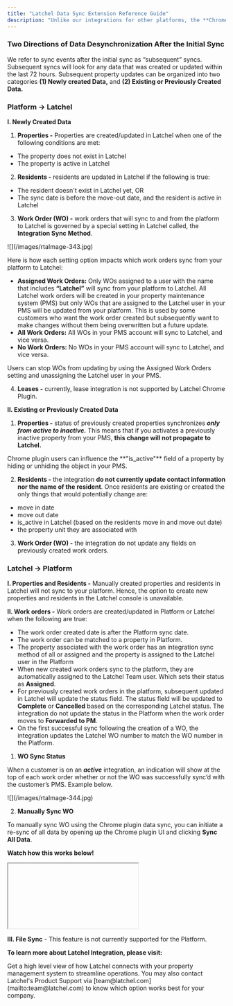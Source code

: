 ```yaml
---
title: "Latchel Data Sync Extension Reference Guide"
description: "Unlike our integrations for other platforms, the **Chrome Plugin** doesn’t have the concept of an initial sync. Therefore every sync can be considered a subsequent sync, which will look for any data that was created or updated within the last 72 hours."
---
```


### **Two Directions of Data Desynchronization After the Initial Sync**

We refer to sync events after the initial sync as “subsequent” syncs. Subsequent syncs will look for any data that was created or updated within the last 72 hours. Subsequent property updates can be organized into two categories **(1) Newly created Data,** and **(2) Existing or Previously Created Data.**

### **Platform → Latchel**

**I. Newly Created Data**

1. **Properties -** Properties are created/updated in Latchel when one of the following conditions are met:

- The property does not exist in Latchel
- The property is active in Latchel

2. **Residents -** residents are updated in Latchel if the following is true:

- The resident doesn't exist in Latchel yet, OR
- The sync date is before the move-out date, and the resident is active in Latchel

3. **Work Order (WO) -** work orders that will sync to and from the platform to Latchel is governed by a special setting in Latchel called, the **Integration Sync Method**.

<Frame>
  ![](/images/rtaImage-343.jpg)
</Frame>

Here is how each setting option impacts which work orders sync from your platform to Latchel:

- **Assigned Work Orders:** Only WOs assigned to a user with the name that includes **“Latchel”** will sync from your platform to Latchel. All Latchel work orders will be created in your property maintenance system (PMS) but only WOs that are assigned to the Latchel user in your PMS will be updated from your platform. This is used by some customers who want the work order created but subsequently want to make changes without them being overwritten but a future update.
- **All Work Orders:** All WOs in your PMS account will sync to Latchel, and vice versa.
- **No Work Orders:** No WOs in your PMS account will sync to Latchel, and vice versa.

<Note>
  Users can stop WOs from updating by using the Assigned Work Orders setting and unassigning the Latchel user in your PMS.
</Note>

4. **Leases -** currently, lease integration is not supported by Latchel Chrome Plugin.

**II. Existing or Previously Created Data**

1. **Properties -** status of previously created properties synchronizes **_only from active to inactive._** This means that if you activates a previously inactive property from your PMS, **this change will not propagate to Latchel.**

<Note>
  Chrome plugin users can influence the **"is_active"** field of a property by hiding or unhiding the object in your PMS.
</Note>

2. **Residents -** the integration **do not currently update contact information nor the name of the resident**. Once residents are existing or created the only things that would potentially change are:

- move in date
- move out date
- is_active in Latchel (based on the residents move in and move out date)
- the property unit they are associated with

3. **Work Order (WO) -** the integration do not update any fields on previously created work orders.

### **Latchel → Platform**

**I. Properties and Residents -** Manually created properties and residents in Latchel will not sync to your platform. Hence, the option to create new properties and residents in the Latchel console is unavailable.

**II. Work orders -** Work orders are created/updated in Platform or Latchel when the following are true:

- The work order created date is after the Platform sync date.
- The work order can be matched to a property in Platform.
- The property associated with the work order has an integration sync method of all or assigned and the property is assigned to the Latchel user in the Platform
- When new created work orders sync to the platform, they are automatically assigned to the Latchel Team user. Which sets their status as **Assigned**. 
- For previously created work orders in the platform, subsequent updated in Latchel will update the status field. The status field will be updated to **Complete** or **Cancelled** based on the corresponding Latchel status. The integration do not update the status in the Platform when the work order moves to **Forwarded to PM**.
- On the first successful sync following the creation of a WO, the integration updates the Latchel WO number to match the WO number in the Platform.

1. **WO Sync Status**

When a customer is on an **_active_** integration, an indication will show at the top of each work order whether or not the WO was successfully sync’d with the customer’s PMS. Example below.

<Frame>
  ![](/images/rtaImage-344.jpg)
</Frame>

2. **Manually Sync WO**

To manually sync WO using the Chrome plugin data sync, you can initiate a re-sync of all data by opening up the Chrome plugin UI and clicking **Sync All Data**.

<Icon icon="camera-movie" iconType="sharp-duotone-solid" color="#ff9b8a" /> **Watch how this works below\!**

<iframe>
 src="https://www.loom.com/embed/9e52e22b0d284fae80faa7cb7c8cb653?sid=444a8506-09a3-4ed1-b0ce-ddf54c4d9583" frameborder="0" webkitallowfullscreen mozallowfullscreen allowfullscreen style="position: absolute; top: 0; left: 0; width: 100%; height: 100%;" 
</iframe>

**III. File Sync** - This feature is not currently supported for the Platform. 

**To learn more about Latchel Integration, please visit:**

<Card title="How Latchel Integration Works" icon="arrow-right-arrow-left" iconType="duotone" href="/s/topic/0TO5e000000h9wqGAA/How-Latchel-Integration-Works">
  Get a high level view of how Latchel connects with your property management system to streamline operations.
</Card>

<Tip>
  You may also contact Latchel's Product Support via [team@latchel.com](mailto:team@latchel.com) to know which option works best for your company.
</Tip>